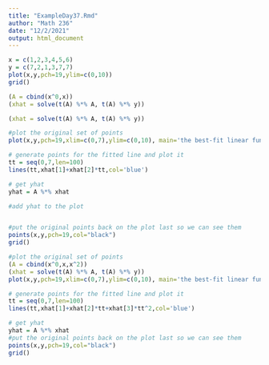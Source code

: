```yaml
---
title: "ExampleDay37.Rmd"
author: "Math 236"
date: "12/2/2021"
output: html_document
---
```


```r
x = c(1,2,3,4,5,6)
y = c(7,2,1,3,7,7)
plot(x,y,pch=19,ylim=c(0,10))
grid()
```

```r
(A = cbind(x^0,x))
(xhat = solve(t(A) %*% A, t(A) %*% y))
```
```r
(xhat = solve(t(A) %*% A, t(A) %*% y))
```

```r
#plot the original set of points
plot(x,y,pch=19,xlim=c(0,7),ylim=c(0,10), main='the best-fit linear function')

# generate points for the fitted line and plot it
tt = seq(0,7,len=100)  
lines(tt,xhat[1]+xhat[2]*tt,col='blue')

# get yhat
yhat = A %*% xhat

#add yhat to the plot


#put the original points back on the plot last so we can see them 
points(x,y,pch=19,col="black")
grid()
```
```r
#plot the original set of points
(A = cbind(x^0,x,x^2))
(xhat = solve(t(A) %*% A, t(A) %*% y))
plot(x,y,pch=19,xlim=c(0,7),ylim=c(0,10), main='the best-fit linear function')

# generate points for the fitted line and plot it
tt = seq(0,7,len=100)  
lines(tt,xhat[1]+xhat[2]*tt+xhat[3]*tt^2,col='blue')

# get yhat
yhat = A %*% xhat
#put the original points back on the plot last so we can see them 
points(x,y,pch=19,col="black")
grid()
```
